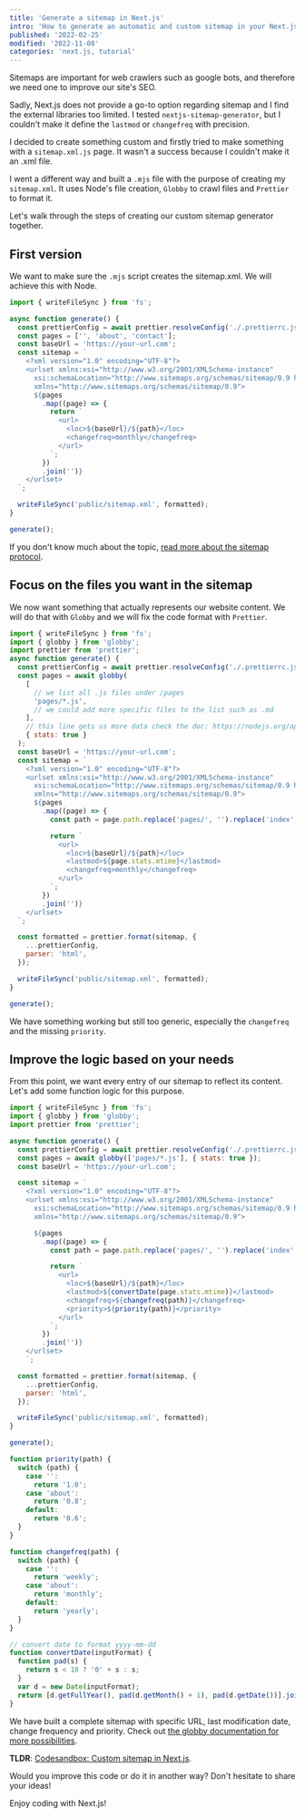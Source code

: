 ```yaml
---
title: 'Generate a sitemap in Next.js'
intro: 'How to generate an automatic and custom sitemap in your Next.js build?'
published: '2022-02-25'
modified: '2022-11-08'
categories: 'next.js, tutorial'
---
```



Sitemaps are important for web crawlers such as google bots, and therefore we need one to improve our site's SEO.

Sadly, Next.js does not provide a go-to option regarding sitemap and I find the external libraries too limited. I tested `nextjs-sitemap-generator`, but I couldn't make it define the `lastmod` or `changefreq` with precision.

I decided to create something custom and firstly tried to make something with a `sitemap.xml.js` page. It wasn't a success because I couldn't make it an .xml file.

I went a different way and built a `.mjs` file with the purpose of creating my `sitemap.xml`. It uses Node's file creation, `Globby` to crawl files and `Prettier` to format it.

Let's walk through the steps of creating our custom sitemap generator together.

## First version

We want to make sure the `.mjs` script creates the sitemap.xml. We will achieve this with Node.

```js
import { writeFileSync } from 'fs';

async function generate() {
  const prettierConfig = await prettier.resolveConfig('./.prettierrc.js');
  const pages = ['', 'about', 'contact'];
  const baseUrl = 'https://your-url.com';
  const sitemap = `
    <?xml version="1.0" encoding="UTF-8"?>
    <urlset xmlns:xsi="http://www.w3.org/2001/XMLSchema-instance"
      xsi:schemaLocation="http://www.sitemaps.org/schemas/sitemap/0.9 http://www.sitemaps.org/schemas/sitemap/0.9/sitemap.xsd"
      xmlns="http://www.sitemaps.org/schemas/sitemap/0.9">
      ${pages
        .map((page) => {
          return `
            <url>
              <loc>${baseUrl}/${path}</loc>
              <changefreq>monthly</changefreq>
            </url>
          `;
        })
        .join('')}
    </urlset>
  `;

  writeFileSync('public/sitemap.xml', formatted);
}

generate();
```

If you don't know much about the topic, <a href="https://sitemaps.org/protocol.html" target="_blank">read more about the sitemap protocol</a>.

## Focus on the files you want in the sitemap

We now want something that actually represents our website content. We will do that with `Globby` and we will fix the code format with `Prettier`.

```js
import { writeFileSync } from 'fs';
import { globby } from 'globby';
import prettier from 'prettier';
async function generate() {
  const prettierConfig = await prettier.resolveConfig('./.prettierrc.js');
  const pages = await globby(
    [
      // we list all .js files under /pages
      'pages/*.js',
      // we could add more specific files to the list such as .md
    ],
    // this line gets us more data check the doc: https://nodejs.org/api/fs.html#class-fsstats
    { stats: true }
  );
  const baseUrl = 'https://your-url.com';
  const sitemap = `
    <?xml version="1.0" encoding="UTF-8"?>
    <urlset xmlns:xsi="http://www.w3.org/2001/XMLSchema-instance"
      xsi:schemaLocation="http://www.sitemaps.org/schemas/sitemap/0.9 http://www.sitemaps.org/schemas/sitemap/0.9/sitemap.xsd"
      xmlns="http://www.sitemaps.org/schemas/sitemap/0.9">
      ${pages
        .map((page) => {
          const path = page.path.replace('pages/', '').replace('index', '').replace('.js', '');

          return `
            <url>
              <loc>${baseUrl}/${path}</loc>
              <lastmod>${page.stats.mtime}</lastmod>
              <changefreq>monthly</changefreq>
            </url>
          `;
        })
        .join('')}
    </urlset>
  `;

  const formatted = prettier.format(sitemap, {
    ...prettierConfig,
    parser: 'html',
  });

  writeFileSync('public/sitemap.xml', formatted);
}

generate();
```

We have something working but still too generic, especially the `changefreq` and the missing `priority`.

## Improve the logic based on your needs

From this point, we want every entry of our sitemap to reflect its content. Let's add some function logic for this purpose.

```js
import { writeFileSync } from 'fs';
import { globby } from 'globby';
import prettier from 'prettier';

async function generate() {
  const prettierConfig = await prettier.resolveConfig('./.prettierrc.js');
  const pages = await globby(['pages/*.js'], { stats: true });
  const baseUrl = 'https://your-url.com';

  const sitemap = `
    <?xml version="1.0" encoding="UTF-8"?>
    <urlset xmlns:xsi="http://www.w3.org/2001/XMLSchema-instance"
      xsi:schemaLocation="http://www.sitemaps.org/schemas/sitemap/0.9 http://www.sitemaps.org/schemas/sitemap/0.9/sitemap.xsd"
      xmlns="http://www.sitemaps.org/schemas/sitemap/0.9">

      ${pages
        .map((page) => {
          const path = page.path.replace('pages/', '').replace('index', '').replace('.js', '');

          return `
            <url>
              <loc>${baseUrl}/${path}</loc>
              <lastmod>${convertDate(page.stats.mtime)}</lastmod>
              <changefreq>${changefreq(path)}</changefreq>
              <priority>${priority(path)}</priority>
            </url>
          `;
        })
        .join('')}
    </urlset>
    `;

  const formatted = prettier.format(sitemap, {
    ...prettierConfig,
    parser: 'html',
  });

  writeFileSync('public/sitemap.xml', formatted);
}

generate();

function priority(path) {
  switch (path) {
    case '':
      return '1.0';
    case 'about':
      return '0.8';
    default:
      return '0.6';
  }
}

function changefreq(path) {
  switch (path) {
    case '':
      return 'weekly';
    case 'about':
      return 'monthly';
    default:
      return 'yearly';
  }
}

// convert date to format yyyy-mm-dd
function convertDate(inputFormat) {
  function pad(s) {
    return s < 10 ? '0' + s : s;
  }
  var d = new Date(inputFormat);
  return [d.getFullYear(), pad(d.getMonth() + 1), pad(d.getDate())].join('-');
}
```

We have built a complete sitemap with specific URL, last modification date, change frequency and priority.
Check out <a href="https://github.com/sindresorhus/globby" target="_blank">the globby documentation for more possibilities</a>.

**TLDR**: <a href="https://codesandbox.io/s/custom-sitemap-i3jvko" target="_blank">Codesandbox: Custom sitemap in Next.js</a>.

<Codesandbox sandbox="custom-sitemap-i3jvko" title="Custom sitemap in Next.js" />

Would you improve this code or do it in another way? Don't hesitate to share your ideas!

Enjoy coding with Next.js!

